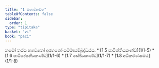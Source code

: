 ```yaml
---
title: "1 මහාවිභඞ්ග"
tableOfContents: false
sidebar:
  order: 1
type: "tipitaka"
basket: "vi"
book: "paci"
---
```



<DynamicBreadcrumb />

<Paragraph number="1" type="center" book="paci">
නමෝ තස්ස භගවතෝ අරහතෝ සම්මාසම්බුද්ධස්ස.

</Paragraph>

<TableOfContents book="paci" section="1">
* [1.5 පාචිත්තියකණ්ඩ](1/1-5)
* [1.6 පාටිදේසනීයකණ්ඩ](1/1-6)
* [1.7 සේඛියකණ්ඩ](1/1-7)
* [1.8 අධිකරණසමථ](1/1-8)
</TableOfContents>